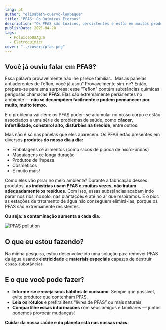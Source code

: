 ```yaml
---
lang: pt
author: "elisabeth-cuervo-lumbaque"
title: "PFAS: Os Químicos Eternos"
description: "Os PFAS são tóxicos, persistentes e estão em muitos produtos. Poluem a água, o solo e afetam a nossa saúde."
publishDate: 2025-04-28
tags:
  - PoluicaoDaAgua
  - Eletroquimica
cover: "../covers/pfas.png"
---
```



## Você já ouviu falar em PFAS?

Essa palavra provavelmente não lhe parece familiar... Mas as panelas antiaderentes de Teflon, você já usou? Provavelmente sim, né? Então, prepare-se para uma surpresa: esse "Teflon" contém substâncias químicas perigosas chamadas **PFAS**. Elas são extremamente persistentes no ambiente — **não se decompõem facilmente e podem permanecer por muito, muito tempo.**

E o problema vai além: os PFAS podem se acumular no nosso corpo e estão associados a uma série de problemas de saúde, como **câncer, infertilidade, colesterol alto, distúrbios na tireoide**, entre outros.

Mas não é só nas panelas que eles aparecem. Os PFAS estão presentes em diversos **produtos do nosso dia a dia:**

- Embalagens de alimentos (como sacos de pipoca de micro-ondas)
- Maquiagens de longa duração
- Produtos de limpeza
- Cosméticos
- E muito mais!

Como eles vão parar no meio ambiente? Durante a fabricação desses produtos, **as indústrias usam PFAS e, muitas vezes, não tratam adequadamente os resíduos**. Com isso, essas substâncias acabam indo parar nos rios, no solo, nas plantações e até no ar que respiramos. E o pior: as estações de tratamento de água não conseguem eliminá-las, porque os PFAS são extremamente resistentes.

**Ou seja: a contaminação aumenta a cada dia.**

<Image src={effect} alt="PFAS pollution" />

## O que eu estou fazendo?

Na minha pesquisa, estou desenvolvendo uma solução para remover PFAS da água usando **eletricidade** e **materiais especiais** capazes de destruir essas substâncias.

## E o que você pode fazer?

- **Informe-se e reveja seus hábitos de consumo**. Sempre que possível, evite produtos que contenham PFAS.
- **Leia os rótulos** e prefira itens “livres de PFAS” ou mais naturais.
- **Compartilhe essas informações** com seus amigos e familiares — juntos podemos provocar mudanças!

**Cuidar da nossa saúde e do planeta está nas nossas mãos.**
